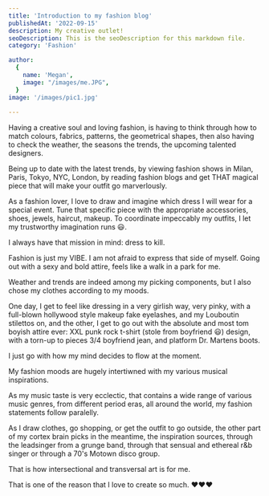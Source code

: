 ```yaml
---
title: 'Introduction to my fashion blog'
publishedAt: '2022-09-15'
description: My creative outlet!
seoDescription: This is the seoDescription for this markdown file.
category: 'Fashion'

author:
  {
    name: 'Megan',
    image: "/images/me.JPG",
  }
image: '/images/pic1.jpg'
  
---
```




Having a creative soul and loving fashion, is having to think through how to match colours, fabrics, patterns, the geometrical shapes, then also having to check the weather, the seasons the trends, the upcoming talented designers. 

Being up to date with the latest trends, by viewing fashion shows in Milan, Paris, Tokyo, NYC, London, by reading fashion blogs and get THAT magical piece that will make your outfit go marverlously. 

As a fashion lover, I love to draw and imagine which dress I will wear for a special event. Tune that specific piece with the appropriate accessories, shoes, jewels, haircut, makeup. To coordinate impeccably my outfits,
I let my trustworthy imagination runs 😃.

I always have that mission in mind: dress to kill. 

Fashion is just my VIBE. I am not afraid to express that side of myself. Going out with a sexy and bold attire, feels like a walk in a park for me.

Weather and trends are indeed among my picking components, but I also chose my clothes according to my moods. 

One day, I get to feel like dressing in a very girlish way, very pinky, with a full-blown hollywood style makeup fake eyelashes, and my Louboutin stilettos on, and the other, I get to go out with the absolute and most tom boyish attire ever: XXL punk rock t-shirt (stole from boyfriend 😃) design, with a torn-up to pieces 3/4 boyfriend jean, and platform Dr. Martens boots.

I just go with how my mind decides to flow at the moment. 

My fashion moods are hugely intertiwned with my various musical inspirations. 

As my music taste is very ecclectic, that contains a wide range of various music genres, from different period eras, all around the world, my fashion statements follow paralelly.

As I draw clothes, go shopping, or get the outfit to go outside, the other part of my cortex brain picks in the meantime, the inspiration sources, through the leadsinger from a grunge band, through that sensual and ethereal r&b singer or 
 through a 70's Motown disco group.

 That is how intersectional and transversal art is for me.

 That is one of the reason that I love to create so much. ❤️❤️❤️



